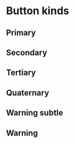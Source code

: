 
<Meta of={ButtonKindsStories} />

# Button kinds

## Primary

<Canvas>
  <Story of={ButtonKindsStories.Primary} />
</Canvas>

## Secondary

<Canvas>
  <Story of={ButtonKindsStories.Secondary} />
</Canvas>

## Tertiary

<Canvas>
  <Story of={ButtonKindsStories.Tertiary} />
</Canvas>

## Quaternary

<Canvas>
  <Story of={ButtonKindsStories.Quaternary} />
</Canvas>

## Warning subtle

<Canvas>
  <Story of={ButtonKindsStories.WarningSubtle} />
</Canvas>

## Warning

<Canvas>
  <Story of={ButtonKindsStories.Warning} />
</Canvas>

